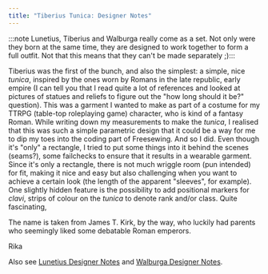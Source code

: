 ```yaml
---
title: "Tiberius Tunica: Designer Notes"
---
```


:::note
Lunetius, Tiberius and Walburga really come as a set. Not only were they born at the same time, they are designed to work together to form a full outfit. Not that this means that they can't be made separately ;):::

Tiberius was the first of the bunch, and also the simplest: a simple, nice *tunica*, inspired by the ones worn by Romans in the late republic, early empire (I can tell you that I read quite a lot of references and looked at pictures of statues and reliefs to figure out the "how long should it be?" question).
This was a garment I wanted to make as part of a costume for my TTRPG (table-top roleplaying game) character, who is kind of a fantasy Roman. While writing down my measurements to make the *tunica*, I realised that this was such a simple parametric design that it could be a way for me to dip my toes into the coding part of Freesewing. And so I did.
Even though it's "only" a rectangle, I tried to put some things into it behind the scenes (seams?), some failchecks to ensure that it results in a wearable garment. Since it's only a rectangle, there is not much wriggle room (pun intended) for fit, making it nice and easy but also challenging when you want to achieve a certain look (the length of the apparent "sleeves", for example).
One slightly hidden feature is the possibility to add positional markers for *clavi*, strips of colour on the *tunica* to denote rank and/or class. Quite fascinating,

The name is taken from James T. Kirk, by the way, who luckily had parents who seemingly liked some debatable Roman emperors.

Rika

<Related compact>Also see [Lunetius Designer Notes](/docs/designs/lunetius/notes) and [Walburga Designer Notes](/docs/designs/walburga/notes).</Related>
